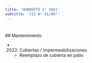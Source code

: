 ```yaml
---
title: 'HUMBERTO I° 2861'
subtitle: 'JII N° 01/06°'
---
```


#


 ## Mantenimiento

*  (2022) Cubiertas / Impermeabilizaciones 
    + Reemplazo de cubierta en patio



